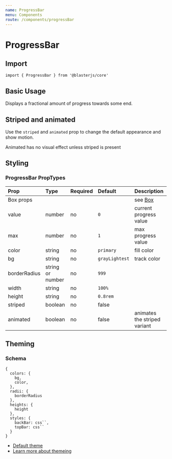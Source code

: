 ```yaml
---
name: ProgressBar
menu: Components
route: /components/progressBar
---
```



# ProgressBar

## Import
`import { ProgressBar } from '@blasterjs/core'`

## Basic Usage

Displays a fractional amount of progress towards some end.

<Playground>
  <ProgressBar value={25} max={100} />
</Playground>

## Striped and animated
Use the `striped` and `animated` prop to change the default appearance and show motion.

<Playground>
  <ProgressBar 
    value={25} 
    max={100} 
    striped 
    animated 
  />
</Playground>


<Callout icon="info">
    Animated has no visual effect unless striped is present
</Callout>

## Styling

<Playground>
  <ProgressBar 
    value={25} 
    max={100} 
    striped 
    animated
    color="greenShade"
    bg="greenTint"
  />
</Playground>

### ProgressBar PropTypes

| Prop | Type | Required | Default | Description |
|:-----|:-----|:---------|:--------|:------------|
| Box props | | | | see [Box](/components/box) |
| value | number | no | `0` | current progress value |
| max | number | no | `1` | max progress value |
| color | string | no | `primary`  | fill color |
| bg | string | no | `grayLightest` | track color |
| borderRadius | string or number | no | `999` | |
| width | string | no | `100%` | |
| height | string | no | `0.8rem` | |
| striped | boolean | no | false | |
| animated | boolean | no | false | animates the striped variant |

## Theming

### Schema
```
{
  colors: {
    bg,
    color,
  },
  radii: {
    borderRadius
  },
  heights: {
    height
  },
  styles: {
    backBar: css``,
    topBar: css``
  }
}
```

- [Default theme](https://github.com/raster-foundry/blasterjs/tree/master/packages/core/theme/components/progressBar/index.js)
- [Learn more about themeing](#)